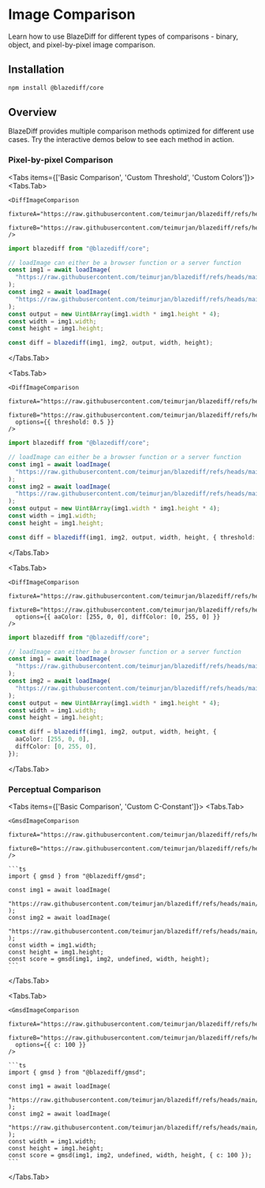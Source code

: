 # Image Comparison


Learn how to use BlazeDiff for different types of comparisons - binary, object, and pixel-by-pixel image comparison.

## Installation

```bash npm2yarn
npm install @blazediff/core
```

## Overview

BlazeDiff provides multiple comparison methods optimized for different use cases. Try the interactive demos below to see each method in action.

### Pixel-by-pixel Comparison

<Tabs items={['Basic Comparison', 'Custom Threshold', 'Custom Colors']}>
  <Tabs.Tab>

    <DiffImageComparison
      fixtureA="https://raw.githubusercontent.com/teimurjan/blazediff/refs/heads/main/packages/benchmark/fixtures/blazediff/3a.png"
      fixtureB="https://raw.githubusercontent.com/teimurjan/blazediff/refs/heads/main/packages/benchmark/fixtures/blazediff/3b.png"
    />

```ts
import blazediff from "@blazediff/core";

// loadImage can either be a browser function or a server function
const img1 = await loadImage(
  "https://raw.githubusercontent.com/teimurjan/blazediff/refs/heads/main/packages/benchmark/fixtures/blazediff/3a.png"
);
const img2 = await loadImage(
  "https://raw.githubusercontent.com/teimurjan/blazediff/refs/heads/main/packages/benchmark/fixtures/blazediff/3b.png"
);
const output = new Uint8Array(img1.width * img1.height * 4);
const width = img1.width;
const height = img1.height;

const diff = blazediff(img1, img2, output, width, height);
```

  </Tabs.Tab>

  <Tabs.Tab>

    <DiffImageComparison
      fixtureA="https://raw.githubusercontent.com/teimurjan/blazediff/refs/heads/main/packages/benchmark/fixtures/blazediff/3a.png"
      fixtureB="https://raw.githubusercontent.com/teimurjan/blazediff/refs/heads/main/packages/benchmark/fixtures/blazediff/3b.png"
      options={{ threshold: 0.5 }}
    />

```ts
import blazediff from "@blazediff/core";

// loadImage can either be a browser function or a server function
const img1 = await loadImage(
  "https://raw.githubusercontent.com/teimurjan/blazediff/refs/heads/main/packages/benchmark/fixtures/blazediff/3a.png"
);
const img2 = await loadImage(
  "https://raw.githubusercontent.com/teimurjan/blazediff/refs/heads/main/packages/benchmark/fixtures/blazediff/3b.png"
);
const output = new Uint8Array(img1.width * img1.height * 4);
const width = img1.width;
const height = img1.height;

const diff = blazediff(img1, img2, output, width, height, { threshold: 0.5 });
```

  </Tabs.Tab>

  <Tabs.Tab>

    <DiffImageComparison
      fixtureA="https://raw.githubusercontent.com/teimurjan/blazediff/refs/heads/main/packages/benchmark/fixtures/blazediff/3a.png"
      fixtureB="https://raw.githubusercontent.com/teimurjan/blazediff/refs/heads/main/packages/benchmark/fixtures/blazediff/3b.png"
      options={{ aaColor: [255, 0, 0], diffColor: [0, 255, 0] }}
    />

```ts
import blazediff from "@blazediff/core";

// loadImage can either be a browser function or a server function
const img1 = await loadImage(
  "https://raw.githubusercontent.com/teimurjan/blazediff/refs/heads/main/packages/benchmark/fixtures/blazediff/3a.png"
);
const img2 = await loadImage(
  "https://raw.githubusercontent.com/teimurjan/blazediff/refs/heads/main/packages/benchmark/fixtures/blazediff/3b.png"
);
const output = new Uint8Array(img1.width * img1.height * 4);
const width = img1.width;
const height = img1.height;

const diff = blazediff(img1, img2, output, width, height, {
  aaColor: [255, 0, 0],
  diffColor: [0, 255, 0],
});
```

  </Tabs.Tab>
</Tabs>


### Perceptual Comparison

<Tabs items={['Basic Comparison', 'Custom C-Constant']}>
  <Tabs.Tab>

    <GmsdImageComparison
      fixtureA="https://raw.githubusercontent.com/teimurjan/blazediff/refs/heads/main/packages/benchmark/fixtures/blazediff/3a.png"
      fixtureB="https://raw.githubusercontent.com/teimurjan/blazediff/refs/heads/main/packages/benchmark/fixtures/blazediff/3b.png"
    />

    ```ts
    import { gmsd } from "@blazediff/gmsd";

    const img1 = await loadImage(
      "https://raw.githubusercontent.com/teimurjan/blazediff/refs/heads/main/packages/benchmark/fixtures/blazediff/3a.png"
    );
    const img2 = await loadImage(
      "https://raw.githubusercontent.com/teimurjan/blazediff/refs/heads/main/packages/benchmark/fixtures/blazediff/3b.png"
    );
    const width = img1.width;
    const height = img1.height;
    const score = gmsd(img1, img2, undefined, width, height);
    ```
  </Tabs.Tab>

  <Tabs.Tab>

    <GmsdImageComparison
      fixtureA="https://raw.githubusercontent.com/teimurjan/blazediff/refs/heads/main/packages/benchmark/fixtures/blazediff/3a.png"
      fixtureB="https://raw.githubusercontent.com/teimurjan/blazediff/refs/heads/main/packages/benchmark/fixtures/blazediff/3b.png"
      options={{ c: 100 }}
    />

    ```ts
    import { gmsd } from "@blazediff/gmsd";

    const img1 = await loadImage(
      "https://raw.githubusercontent.com/teimurjan/blazediff/refs/heads/main/packages/benchmark/fixtures/blazediff/3a.png"
    );
    const img2 = await loadImage(
      "https://raw.githubusercontent.com/teimurjan/blazediff/refs/heads/main/packages/benchmark/fixtures/blazediff/3b.png"
    );
    const width = img1.width;
    const height = img1.height;
    const score = gmsd(img1, img2, undefined, width, height, { c: 100 });
    ```
  </Tabs.Tab>
</Tabs>